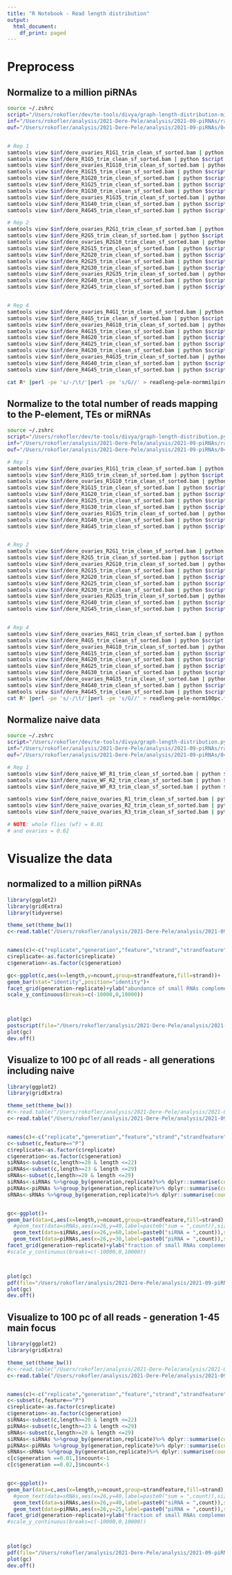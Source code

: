 ```yaml
---
title: "R Notebook - Read length distribution"
output:
  html_document:
    df_print: paged
---
```


# Preprocess
## Normalize to a million piRNAs

```bash
source ~/.zshrc 
script="/Users/rokofler/dev/te-tools/divya/graph-length-distribution-milpi.py"
inf="/Users/rokofler/analysis/2021-Dere-Pele/analysis/2021-09-piRNAs/raw-bam"
ouf="/Users/rokofler/analysis/2021-Dere-Pele/analysis/2021-09-piRNAs/04-readlength/raw"


# Rep 1
samtools view $inf/dere_ovaries_R1G1_trim_clean_sf_sorted.bam | python $script  --sam - --sample-id R1-G1 > $ouf/R1-G1.txt
samtools view $inf/dere_R1G5_trim_clean_sf_sorted.bam | python $script  --sam - --sample-id R1-G5 > $ouf/R1-G5.txt
samtools view $inf/dere_ovaries_R1G10_trim_clean_sf_sorted.bam | python $script  --sam - --sample-id R1-G10 > $ouf/R1-G10.txt
samtools view $inf/dere_R1G15_trim_clean_sf_sorted.bam | python $script  --sam - --sample-id R1-G15 > $ouf/R1-G15.txt
samtools view $inf/dere_R1G20_trim_clean_sf_sorted.bam | python $script  --sam - --sample-id R1-G20 > $ouf/R1-G20.txt
samtools view $inf/dere_R1G25_trim_clean_sf_sorted.bam | python $script  --sam - --sample-id R1-G25 > $ouf/R1-G25.txt
samtools view $inf/dere_R1G30_trim_clean_sf_sorted.bam | python $script  --sam - --sample-id R1-G30 > $ouf/R1-G30.txt
samtools view $inf/dere_ovaries_R1G35_trim_clean_sf_sorted.bam | python $script  --sam - --sample-id R1-G35 > $ouf/R1-G35.txt
samtools view $inf/dere_R1G40_trim_clean_sf_sorted.bam | python $script  --sam - --sample-id R1-G40 > $ouf/R1-G40.txt
samtools view $inf/dere_R4G45_trim_clean_sf_sorted.bam | python $script  --sam - --sample-id R1-G45 > $ouf/R1-G45.txt

# Rep 2
samtools view $inf/dere_ovaries_R2G1_trim_clean_sf_sorted.bam | python $script  --sam - --sample-id R2-G1 > $ouf/R2-G1.txt
samtools view $inf/dere_R2G5_trim_clean_sf_sorted.bam | python $script  --sam - --sample-id R2-G5 > $ouf/R2-G5.txt
samtools view $inf/dere_ovaries_R2G10_trim_clean_sf_sorted.bam | python $script  --sam - --sample-id R2-G10 > $ouf/R2-G10.txt
samtools view $inf/dere_R2G15_trim_clean_sf_sorted.bam | python $script  --sam - --sample-id R2-G15 > $ouf/R2-G15.txt
samtools view $inf/dere_R2G20_trim_clean_sf_sorted.bam | python $script  --sam - --sample-id R2-G20 > $ouf/R2-G20.txt
samtools view $inf/dere_R2G25_trim_clean_sf_sorted.bam | python $script  --sam - --sample-id R2-G25 > $ouf/R2-G25.txt
samtools view $inf/dere_R2G30_trim_clean_sf_sorted.bam | python $script  --sam - --sample-id R2-G30 > $ouf/R2-G30.txt
samtools view $inf/dere_ovaries_R2G35_trim_clean_sf_sorted.bam | python $script  --sam - --sample-id R2-G35 > $ouf/R2-G35.txt
samtools view $inf/dere_R2G40_trim_clean_sf_sorted.bam | python $script  --sam - --sample-id R2-G40 > $ouf/R2-G40.txt
samtools view $inf/dere_R2G45_trim_clean_sf_sorted.bam | python $script  --sam - --sample-id R2-G45 > $ouf/R2-G45.txt


# Rep 4
samtools view $inf/dere_ovaries_R4G1_trim_clean_sf_sorted.bam | python $script  --sam - --sample-id R4-G1 > $ouf/R4-G1.txt
samtools view $inf/dere_R4G5_trim_clean_sf_sorted.bam | python $script  --sam - --sample-id R4-G5 > $ouf/R4-G5.txt
samtools view $inf/dere_ovaries_R4G10_trim_clean_sf_sorted.bam | python $script  --sam - --sample-id R4-G10 > $ouf/R4-G10.txt
samtools view $inf/dere_R4G15_trim_clean_sf_sorted.bam | python $script  --sam - --sample-id R4-G15 > $ouf/R4-G15.txt
samtools view $inf/dere_R4G20_trim_clean_sf_sorted.bam | python $script  --sam - --sample-id R4-G20 > $ouf/R4-G20.txt
samtools view $inf/dere_R4G25_trim_clean_sf_sorted.bam | python $script  --sam - --sample-id R4-G25 > $ouf/R4-G25.txt
samtools view $inf/dere_R4G30_trim_clean_sf_sorted.bam | python $script  --sam - --sample-id R4-G30 > $ouf/R4-G30.txt
samtools view $inf/dere_ovaries_R4G35_trim_clean_sf_sorted.bam | python $script  --sam - --sample-id R4-G35 > $ouf/R4-G35.txt
samtools view $inf/dere_R4G40_trim_clean_sf_sorted.bam | python $script  --sam - --sample-id R4-G40 > $ouf/R4-G40.txt
samtools view $inf/dere_R4G45_trim_clean_sf_sorted.bam | python $script  --sam - --sample-id R4-G45 > $ouf/R4-G45.txt

cat R* |perl -pe 's/-/\t/'|perl -pe 's/G//' > readleng-pele-normmilpirna.forr
```

## Normalize to the total number of reads mapping to the P-element, TEs or miRNAs

```bash
source ~/.zshrc 
script="/Users/rokofler/dev/te-tools/divya/graph-length-distribution.py"
inf="/Users/rokofler/analysis/2021-Dere-Pele/analysis/2021-09-piRNAs/raw-bam"
ouf="/Users/rokofler/analysis/2021-Dere-Pele/analysis/2021-09-piRNAs/04-readlength/raw-totnorm"

# Rep 1
samtools view $inf/dere_ovaries_R1G1_trim_clean_sf_sorted.bam | python $script  --sam - --sample-id R1-G1 > $ouf/R1-G1-tn.txt
samtools view $inf/dere_R1G5_trim_clean_sf_sorted.bam | python $script  --sam - --sample-id R1-G5 > $ouf/R1-G5-tn.txt
samtools view $inf/dere_ovaries_R1G10_trim_clean_sf_sorted.bam | python $script  --sam - --sample-id R1-G10 > $ouf/R1-G10-tn.txt
samtools view $inf/dere_R1G15_trim_clean_sf_sorted.bam | python $script  --sam - --sample-id R1-G15 > $ouf/R1-G15-tn.txt
samtools view $inf/dere_R1G20_trim_clean_sf_sorted.bam | python $script  --sam - --sample-id R1-G20 > $ouf/R1-G20-tn.txt
samtools view $inf/dere_R1G25_trim_clean_sf_sorted.bam | python $script  --sam - --sample-id R1-G25 > $ouf/R1-G25-tn.txt
samtools view $inf/dere_R1G30_trim_clean_sf_sorted.bam | python $script  --sam - --sample-id R1-G30 > $ouf/R1-G30-tn.txt
samtools view $inf/dere_ovaries_R1G35_trim_clean_sf_sorted.bam | python $script  --sam - --sample-id R1-G35 > $ouf/R1-G35-tn.txt
samtools view $inf/dere_R1G40_trim_clean_sf_sorted.bam | python $script  --sam - --sample-id R1-G40 > $ouf/R1-G40-tn.txt
samtools view $inf/dere_R4G45_trim_clean_sf_sorted.bam | python $script  --sam - --sample-id R1-G45 > $ouf/R1-G45-tn.txt


# Rep 2
samtools view $inf/dere_ovaries_R2G1_trim_clean_sf_sorted.bam | python $script  --sam - --sample-id R2-G1 > $ouf/R2-G1-tn.txt
samtools view $inf/dere_R2G5_trim_clean_sf_sorted.bam | python $script  --sam - --sample-id R2-G5 > $ouf/R2-G5-tn.txt
samtools view $inf/dere_ovaries_R2G10_trim_clean_sf_sorted.bam | python $script  --sam - --sample-id R2-G10 > $ouf/R2-G10-tn.txt
samtools view $inf/dere_R2G15_trim_clean_sf_sorted.bam | python $script  --sam - --sample-id R2-G15 > $ouf/R2-G15-tn.txt
samtools view $inf/dere_R2G20_trim_clean_sf_sorted.bam | python $script  --sam - --sample-id R2-G20 > $ouf/R2-G20-tn.txt
samtools view $inf/dere_R2G25_trim_clean_sf_sorted.bam | python $script  --sam - --sample-id R2-G25 > $ouf/R2-G25-tn.txt
samtools view $inf/dere_R2G30_trim_clean_sf_sorted.bam | python $script  --sam - --sample-id R2-G30 > $ouf/R2-G30-tn.txt
samtools view $inf/dere_ovaries_R2G35_trim_clean_sf_sorted.bam | python $script  --sam - --sample-id R2-G35 > $ouf/R2-G35-tn.txt
samtools view $inf/dere_R2G40_trim_clean_sf_sorted.bam | python $script  --sam - --sample-id R2-G40 > $ouf/R2-G40-tn.txt
samtools view $inf/dere_R2G45_trim_clean_sf_sorted.bam | python $script  --sam - --sample-id R2-G45 > $ouf/R2-G45-tn.txt


# Rep 4
samtools view $inf/dere_ovaries_R4G1_trim_clean_sf_sorted.bam | python $script  --sam - --sample-id R4-G1 > $ouf/R4-G1-tn.txt
samtools view $inf/dere_R4G5_trim_clean_sf_sorted.bam | python $script  --sam - --sample-id R4-G5 > $ouf/R4-G5-tn.txt
samtools view $inf/dere_ovaries_R4G10_trim_clean_sf_sorted.bam | python $script  --sam - --sample-id R4-G10 > $ouf/R4-G10-tn.txt
samtools view $inf/dere_R4G15_trim_clean_sf_sorted.bam | python $script  --sam - --sample-id R4-G15 > $ouf/R4-G15-tn.txt
samtools view $inf/dere_R4G20_trim_clean_sf_sorted.bam | python $script  --sam - --sample-id R4-G20 > $ouf/R4-G20-tn.txt
samtools view $inf/dere_R4G25_trim_clean_sf_sorted.bam | python $script  --sam - --sample-id R4-G25 > $ouf/R4-G25-tn.txt
samtools view $inf/dere_R4G30_trim_clean_sf_sorted.bam | python $script  --sam - --sample-id R4-G30 > $ouf/R4-G30-tn.txt
samtools view $inf/dere_ovaries_R4G35_trim_clean_sf_sorted.bam | python $script  --sam - --sample-id R4-G35 > $ouf/R4-G35-tn.txt
samtools view $inf/dere_R4G40_trim_clean_sf_sorted.bam | python $script  --sam - --sample-id R4-G40 > $ouf/R4-G40-tn.txt
samtools view $inf/dere_R4G45_trim_clean_sf_sorted.bam | python $script  --sam - --sample-id R4-G45 > $ouf/R4-G45-tn.txt
cat R* |perl -pe 's/-/\t/'|perl -pe 's/G//' > readleng-pele-norm100pc.forr
```

## Normalize naive data

```bash
source ~/.zshrc 
script="/Users/rokofler/dev/te-tools/divya/graph-length-distribution.py"
inf="/Users/rokofler/analysis/2021-Dere-Pele/analysis/2021-09-piRNAs/raw-bam"
ouf="/Users/rokofler/analysis/2021-Dere-Pele/analysis/2021-09-piRNAs/04-readlength/raw-totnorm"

# Rep 1
samtools view $inf/dere_naive_WF_R1_trim_clean_sf_sorted.bam | python $script  --sam - --sample-id R1-G0.01 > $ouf/R1-G0wf-tn.txt
samtools view $inf/dere_naive_WF_R2_trim_clean_sf_sorted.bam | python $script  --sam - --sample-id R2-G0.01 > $ouf/R2-G0wf-tn.txt
samtools view $inf/dere_naive_WF_R3_trim_clean_sf_sorted.bam | python $script  --sam - --sample-id R4-G0.01 > $ouf/R4-G0wf-tn.txt

samtools view $inf/dere_naive_ovaries_R1_trim_clean_sf_sorted.bam | python $script  --sam - --sample-id R1-G0.02 > $ouf/R1-G0ov-tn.txt
samtools view $inf/dere_naive_ovaries_R2_trim_clean_sf_sorted.bam | python $script  --sam - --sample-id R2-G0.02 > $ouf/R2-G0ov-tn.txt
samtools view $inf/dere_naive_ovaries_R3_trim_clean_sf_sorted.bam | python $script  --sam - --sample-id R4-G0.02 > $ouf/R4-G0ov-tn.txt

# NOTE: whole flies (wf) = 0.01
# and ovaries = 0.02
```
# Visualize the data

## normalized to a million piRNAs

```r
library(ggplot2)
library(gridExtra)
library(tidyverse)

theme_set(theme_bw())
c<-read.table("/Users/rokofler/analysis/2021-Dere-Pele/analysis/2021-09-piRNAs/04-readlength/raw/readleng-pele-normmilpirna.forr")


names(c)<-c("replicate","generation","feature","strand","strandfeature","length","count","ncount")
c$replicate<-as.factor(c$replicate)
c$generation<-as.factor(c$generation)

gc<-ggplot(c,aes(x=length,y=ncount,group=strandfeature,fill=strand))+
geom_bar(stat="identity",position="identity")+
facet_grid(generation~replicate)+ylab("abundance of small RNAs complementary to the P-element [smRNA/mil.piRNA]")+theme(legend.position="none")+xlim(18.5,29.5)+
scale_y_continuous(breaks=c(-10000,0,10000))



plot(gc)
postscript(file="/Users/rokofler/analysis/2021-Dere-Pele/analysis/2021-09-piRNAs/04-readlength/graph/lendistri-normmilpirna.ps",width=8,height=10)
plot(gc)
dev.off()

```

## Visualize to 100 pc of all reads - all generations including naive

```R
library(ggplot2)
library(gridExtra)

theme_set(theme_bw())
#c<-read.table("/Users/rokofler/analysis/2021-Dere-Pele/analysis/2021-09-piRNAs/04-readlength/raw-totnorm/readleng-pele-norm100pc.forr")
c<-read.table("/Users/rokofler/analysis/2021-Dere-Pele/analysis/2021-09-piRNAs/04-readlength/raw-totnorm/readleng-pele-norm100pc-incnaive.forr")


names(c)<-c("replicate","generation","feature","strand","strandfeature","length","count","ncount")
c<-subset(c,feature=="P")
c$replicate<-as.factor(c$replicate)
c$generation<-as.factor(c$generation)
siRNAs<-subset(c,length>=20 & length <=22)
piRNAs<-subset(c,length>=23 & length <=29)
sRNAs<-subset(c,length>=20 & length <=29)
siRNAs<-siRNAs %>%group_by(generation,replicate)%>% dplyr::summarise(count=sum(count))
piRNAs<-piRNAs %>%group_by(generation,replicate)%>% dplyr::summarise(count=sum(count))
sRNAs<-sRNAs %>%group_by(generation,replicate)%>% dplyr::summarise(count=sum(count))


gc<-ggplot()+
geom_bar(data=c,aes(x=length,y=ncount,group=strandfeature,fill=strand),stat="identity",position="identity")+
  #geom_text(data=sRNAs,aes(x=26,y=40,label=paste0("sum = ",count)),size=2.5,hjust=0,vjust=0)+
  geom_text(data=siRNAs,aes(x=26,y=60,label=paste0("siRNA = ",count)),size=2.5,hjust=0,vjust=0)+
  geom_text(data=piRNAs,aes(x=26,y=30,label=paste0("piRNA = ",count)),size=2.5,hjust=0,vjust=0)+
facet_grid(generation~replicate)+ylab("fraction of small RNAs complementary to the P-element [%]")+theme(legend.position="none")+xlim(18.5,29.5)#+
#scale_y_continuous(breaks=c(-10000,0,10000))



plot(gc)
pdf(file="/Users/rokofler/analysis/2021-Dere-Pele/analysis/2021-09-piRNAs/04-readlength/graph/lendistri-norm100pc-incnaive2.pdf",width=8,height=10)
plot(gc)
dev.off()
```

## Visualize to 100 pc of all reads - generation 1-45 main focus

```R
library(ggplot2)
library(gridExtra)

theme_set(theme_bw())
#c<-read.table("/Users/rokofler/analysis/2021-Dere-Pele/analysis/2021-09-piRNAs/04-readlength/raw-totnorm/readleng-pele-norm100pc.forr")
c<-read.table("/Users/rokofler/analysis/2021-Dere-Pele/analysis/2021-09-piRNAs/04-readlength/raw-totnorm/readleng-pele-norm100pc-incnaive.forr")


names(c)<-c("replicate","generation","feature","strand","strandfeature","length","count","ncount")
c<-subset(c,feature=="P")
c$replicate<-as.factor(c$replicate)
c$generation<-as.factor(c$generation)
siRNAs<-subset(c,length>=20 & length <=22)
piRNAs<-subset(c,length>=23 & length <=29)
sRNAs<-subset(c,length>=20 & length <=29)
siRNAs<-siRNAs %>%group_by(generation,replicate)%>% dplyr::summarise(count=sum(count))
piRNAs<-piRNAs %>%group_by(generation,replicate)%>% dplyr::summarise(count=sum(count))
sRNAs<-sRNAs %>%group_by(generation,replicate)%>% dplyr::summarise(count=sum(count))
c[c$generation ==0.01,]$ncount<-1
c[c$generation ==0.02,]$ncount<-1


gc<-ggplot()+
geom_bar(data=c,aes(x=length,y=ncount,group=strandfeature,fill=strand),stat="identity",position="identity")+
  #geom_text(data=sRNAs,aes(x=26,y=40,label=paste0("sum = ",count)),size=2.5,hjust=0,vjust=0)+
  geom_text(data=siRNAs,aes(x=26,y=40,label=paste0("siRNA = ",count)),size=2.5,hjust=0,vjust=0)+
  geom_text(data=piRNAs,aes(x=26,y=25,label=paste0("piRNA = ",count)),size=2.5,hjust=0,vjust=0)+
facet_grid(generation~replicate)+ylab("fraction of small RNAs complementary to the P-element [%]")+theme(legend.position="none")+xlim(18.5,29.5)#+
#scale_y_continuous(breaks=c(-10000,0,10000))



plot(gc)
pdf(file="/Users/rokofler/analysis/2021-Dere-Pele/analysis/2021-09-piRNAs/04-readlength/graph/lendistri-norm100pc-incnaive-no100.pdf",width=8,height=10)
plot(gc)
dev.off()
```
